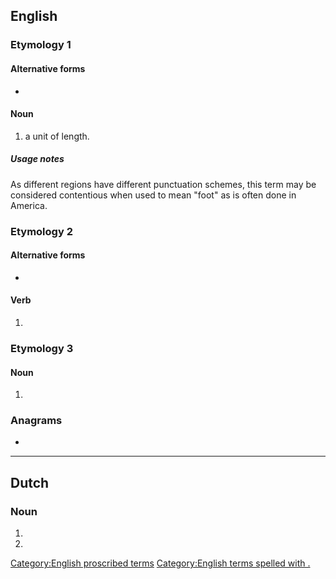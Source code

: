 {{also|Appendix:Variations of "ft"}}
==English==

===Etymology 1===

====Alternative forms====
* {{l|en|ft}}

====Noun====
{{head|en|noun}}

# {{lb|en|US}} {{abbreviation of|en|foot|dot=,}} a unit of length.

=====Usage notes=====
As different regions have different punctuation schemes, this term may be considered contentious when used to mean "foot" as is often done in America.

===Etymology 2===

====Alternative forms====
* {{l|en|feat.}}

====Verb====
{{head|en|verb}}

# {{abbreviation of|en|featuring|nodot=1}} {{ngd|(used to introduce guest performer(s) on a musical recording)}}
#: {{ux|en|Track 1: "A Song Title" by Johnny Vocalist '''ft.''' Rick Singer & the Other Performers}}

===Etymology 3===

====Noun====
{{head|en|noun}}

# {{abbreviation of|en|fort}}

===Anagrams===
* {{anagrams|en|a=ft|TF|Tf|tf}}

[[Category:English proscribed terms]]
[[Category:English terms spelled with .]]

----

==Dutch==

===Noun===
{{head|nl|noun}}

# {{abbreviation of|nl|fort}}
# {{abbreviation of|nl|vesting}}